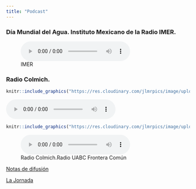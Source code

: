 ```yaml
---
title: "Podcast"
---
```


### Día Mundial del Agua. Instituto Mexicano de la Radio IMER.

![IMER](IMER.mp3)




### Radio Colmich.

```r

knitr::include_graphics("https://res.cloudinary.com/jlmrpics/image/upload/v1558633624/saludenlafrontera_lmnand.png")
```

![](IMER.mp3)


```r

knitr::include_graphics("https://res.cloudinary.com/jlmrpics/image/upload/v1558633624/saludenlafrontera_lmnand.png")
```

![Radio Colmich.Radio UABC Frontera Común](fronteracomun23may2019.mp3)


[Notas de difusión](https://www.colef.mx/estemes/las-causas-detras-de-las-causas-de-la-diabetes/)



[La Jornada](https://www.jornada.com.mx/2019/06/16/sociedad/030n1soc#)


